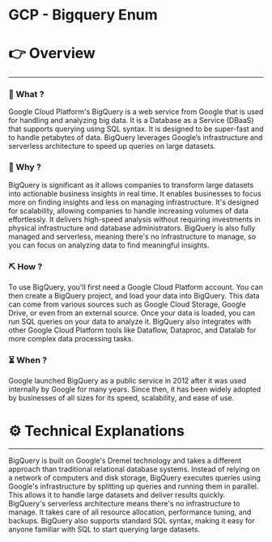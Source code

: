 # GCP - Bigquery Enum


# 👉 Overview

---

### 👀 What ?

Google Cloud Platform's BigQuery is a web service from Google that is used for handling and analyzing big data. It is a Database as a Service (DBaaS) that supports querying using SQL syntax. It is designed to be super-fast and to handle petabytes of data. BigQuery leverages Google’s infrastructure and serverless architecture to speed up queries on large datasets.


### 🧐 Why ?

BigQuery is significant as it allows companies to transform large datasets into actionable business insights in real time. It enables businesses to focus more on finding insights and less on managing infrastructure. It's designed for scalability, allowing companies to handle increasing volumes of data effortlessly. It delivers high-speed analysis without requiring investments in physical infrastructure and database administrators. BigQuery is also fully managed and serverless, meaning there's no infrastructure to manage, so you can focus on analyzing data to find meaningful insights.


### ⛏️ How ?

To use BigQuery, you'll first need a Google Cloud Platform account. You can then create a BigQuery project, and load your data into BigQuery. This data can come from various sources such as Google Cloud Storage, Google Drive, or even from an external source. Once your data is loaded, you can run SQL queries on your data to analyze it. BigQuery also integrates with other Google Cloud Platform tools like Dataflow, Dataproc, and Datalab for more complex data processing tasks.


### ⏳ When ?

Google launched BigQuery as a public service in 2012 after it was used internally by Google for many years. Since then, it has been widely adopted by businesses of all sizes for its speed, scalability, and ease of use.


# ⚙️ Technical Explanations

---

BigQuery is built on Google's Dremel technology and takes a different approach than traditional relational database systems. Instead of relying on a network of computers and disk storage, BigQuery executes queries using Google's infrastructure by splitting up queries and running them in parallel. This allows it to handle large datasets and deliver results quickly. BigQuery's serverless architecture means there's no infrastructure to manage. It takes care of all resource allocation, performance tuning, and backups. BigQuery also supports standard SQL syntax, making it easy for anyone familiar with SQL to start querying large datasets.
